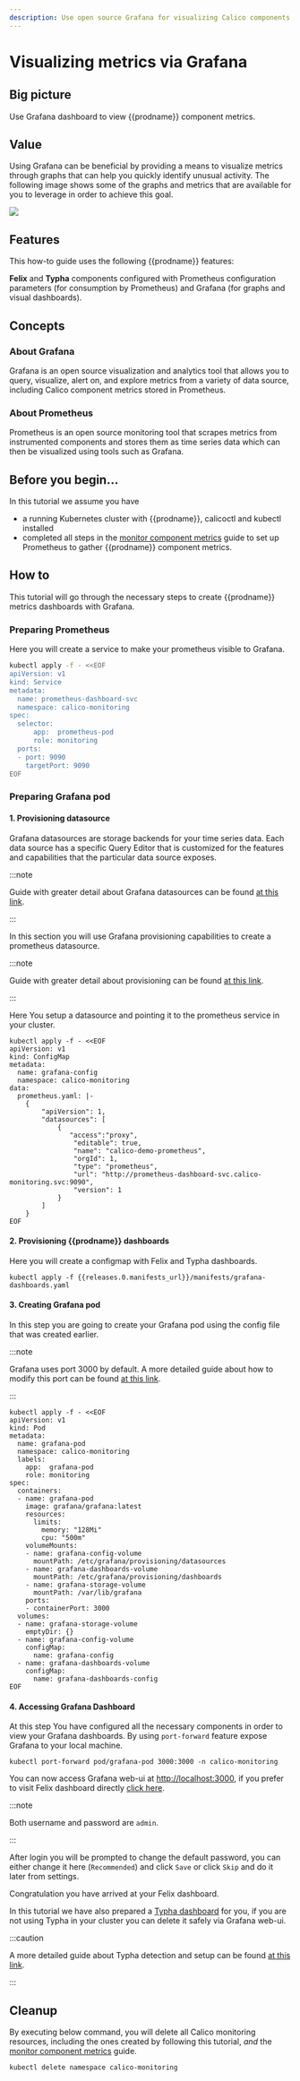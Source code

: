 ```yaml
---
description: Use open source Grafana for visualizing Calico components.
---
```


# Visualizing metrics via Grafana

## Big picture

Use Grafana dashboard to view {{prodname}} component metrics.

## Value

Using Grafana can be beneficial by providing a means to visualize metrics through graphs that can help you quickly identify unusual activity. The following image shows some of the graphs and metrics that are available for you to leverage in order to achieve this goal.

![](/img/calico/master/grafana-dashboard.png)

## Features

This how-to guide uses the following {{prodname}} features:

**Felix** and **Typha** components configured with Prometheus configuration parameters (for consumption by Prometheus) and Grafana (for graphs and visual dashboards).

## Concepts

### About Grafana

Grafana is an open source visualization and analytics tool that allows you to query, visualize, alert on, and explore metrics from a variety of data source, including Calico component metrics stored in Prometheus.

### About Prometheus

Prometheus is an open source monitoring tool that scrapes metrics from instrumented components and stores them as time series data which can then be visualized using tools such as Grafana.

## Before you begin...

In this tutorial we assume you have

- a running Kubernetes cluster with {{prodname}}, calicoctl and kubectl installed
- completed all steps in the [monitor component metrics](monitor-component-metrics.mdx) guide to set up Prometheus to gather {{prodname}} component metrics.

## How to

This tutorial will go through the necessary steps to create {{prodname}} metrics dashboards with Grafana.

### Preparing Prometheus

Here you will create a service to make your prometheus visible to Grafana.

```bash
kubectl apply -f - <<EOF
apiVersion: v1
kind: Service
metadata:
  name: prometheus-dashboard-svc
  namespace: calico-monitoring
spec:
  selector:
      app:  prometheus-pod
      role: monitoring
  ports:
  - port: 9090
    targetPort: 9090
EOF
```

### Preparing Grafana pod

#### **1. Provisioning datasource**

Grafana datasources are storage backends for your time series data. Each data source has a specific Query Editor that is customized for the features and capabilities that the particular data source exposes.

:::note

Guide with greater detail about Grafana datasources can be found [at this link](https://grafana.com/docs/grafana/latest/datasources/).

:::

In this section you will use Grafana provisioning capabilities to create a prometheus datasource.

:::note

Guide with greater detail about provisioning can be found [at this link](https://grafana.com/docs/grafana/latest/administration/provisioning/).

:::

Here You setup a datasource and pointing it to the prometheus service in your cluster.

```batch
kubectl apply -f - <<EOF
apiVersion: v1
kind: ConfigMap
metadata:
  name: grafana-config
  namespace: calico-monitoring
data:
  prometheus.yaml: |-
    {
        "apiVersion": 1,
        "datasources": [
            {
               "access":"proxy",
                "editable": true,
                "name": "calico-demo-prometheus",
                "orgId": 1,
                "type": "prometheus",
                "url": "http://prometheus-dashboard-svc.calico-monitoring.svc:9090",
                "version": 1
            }
        ]
    }
EOF
```

#### **2. Provisioning {{prodname}} dashboards**

Here you will create a configmap with Felix and Typha dashboards.

```batch
kubectl apply -f {{releases.0.manifests_url}}/manifests/grafana-dashboards.yaml
```

#### **3. Creating Grafana pod**

In this step you are going to create your Grafana pod using the config file that was created earlier.

:::note

Grafana uses port 3000 by default. A more detailed guide about how to modify this port can be found [at this link](https://grafana.com/docs/grafana/latest/installation/configuration/#comments-in-ini-files).

:::

```batch
kubectl apply -f - <<EOF
apiVersion: v1
kind: Pod
metadata:
  name: grafana-pod
  namespace: calico-monitoring
  labels:
    app:  grafana-pod
    role: monitoring
spec:
  containers:
  - name: grafana-pod
    image: grafana/grafana:latest
    resources:
      limits:
        memory: "128Mi"
        cpu: "500m"
    volumeMounts:
    - name: grafana-config-volume
      mountPath: /etc/grafana/provisioning/datasources
    - name: grafana-dashboards-volume
      mountPath: /etc/grafana/provisioning/dashboards
    - name: grafana-storage-volume
      mountPath: /var/lib/grafana
    ports:
    - containerPort: 3000
  volumes:
  - name: grafana-storage-volume
    emptyDir: {}
  - name: grafana-config-volume
    configMap:
      name: grafana-config
  - name: grafana-dashboards-volume
    configMap:
      name: grafana-dashboards-config
EOF
```

#### **4. Accessing Grafana Dashboard**

At this step You have configured all the necessary components in order to view your Grafana dashboards.
By using `port-forward` feature expose Grafana to your local machine.

```batch
kubectl port-forward pod/grafana-pod 3000:3000 -n calico-monitoring
```

You can now access Grafana web-ui at [http://localhost:3000](http://localhost:3000), if you prefer to visit Felix dashboard directly [click here](http://localhost:3000/d/calico-felix-dashboard/felix-dashboard-calico?orgId=1).

:::note

Both username and password are `admin`.

:::

After login you will be prompted to change the default password, you can either change it here (`Recommended`) and click `Save` or click `Skip` and do it later from settings.

Congratulation you have arrived at your Felix dashboard.

In this tutorial we have also prepared a [Typha dashboard](http://localhost:3000/d/calico-typha-dashboard/typha-dashborad-calico?orgId=1) for you, if you are not using Typha in your cluster you can delete it safely via Grafana web-ui.

:::caution

A more detailed guide about Typha detection and setup can be found [at this link](monitor-component-metrics.mdx#typha-configuration).

:::

## Cleanup

By executing below command, you will delete all Calico monitoring resources, including the ones created by following this tutorial, _and_ the [monitor component metrics](monitor-component-metrics.mdx) guide.

```batch
kubectl delete namespace calico-monitoring
```
